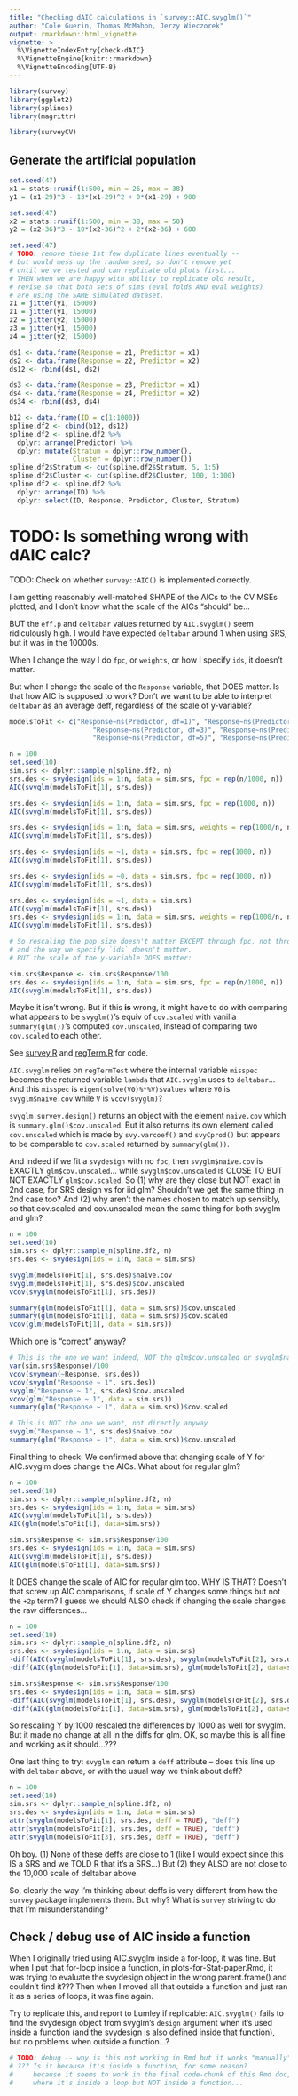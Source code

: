 ```yaml
---
title: "Checking dAIC calculations in `survey::AIC.svyglm()`"
author: "Cole Guerin, Thomas McMahon, Jerzy Wieczorek"
output: rmarkdown::html_vignette
vignette: >
  %\VignetteIndexEntry{check-dAIC}
  %\VignetteEngine{knitr::rmarkdown}
  %\VignetteEncoding{UTF-8}
---
```



```r
library(survey)
library(ggplot2)
library(splines)
library(magrittr)
```
```r
library(surveyCV)
```


## Generate the artificial population

```r
set.seed(47)
x1 = stats::runif(1:500, min = 26, max = 38)
y1 = (x1-29)^3 - 13*(x1-29)^2 + 0*(x1-29) + 900

set.seed(47)
x2 = stats::runif(1:500, min = 38, max = 50)
y2 = (x2-36)^3 - 10*(x2-36)^2 + 2*(x2-36) + 600

set.seed(47)
# TODO: remove these 1st few duplicate lines eventually --
# but would mess up the random seed, so don't remove yet
# until we've tested and can replicate old plots first...
# THEN when we are happy with ability to replicate old result,
# revise so that both sets of sims (eval folds AND eval weights)
# are using the SAME simulated dataset.
z1 = jitter(y1, 15000)
z1 = jitter(y1, 15000)
z2 = jitter(y2, 15000)
z3 = jitter(y1, 15000)
z4 = jitter(y2, 15000)

ds1 <- data.frame(Response = z1, Predictor = x1)
ds2 <- data.frame(Response = z2, Predictor = x2)
ds12 <- rbind(ds1, ds2)

ds3 <- data.frame(Response = z3, Predictor = x1)
ds4 <- data.frame(Response = z4, Predictor = x2)
ds34 <- rbind(ds3, ds4)

b12 <- data.frame(ID = c(1:1000))
spline.df2 <- cbind(b12, ds12)
spline.df2 <- spline.df2 %>%
  dplyr::arrange(Predictor) %>%
  dplyr::mutate(Stratum = dplyr::row_number(),
                Cluster = dplyr::row_number())
spline.df2$Stratum <- cut(spline.df2$Stratum, 5, 1:5)
spline.df2$Cluster <- cut(spline.df2$Cluster, 100, 1:100)
spline.df2 <- spline.df2 %>%
  dplyr::arrange(ID) %>%
  dplyr::select(ID, Response, Predictor, Cluster, Stratum)
```

# TODO: Is something wrong with dAIC calc?

TODO: Check on whether `survey::AIC()` is implemented correctly.

I am getting reasonably well-matched SHAPE of the AICs to the CV MSEs plotted,
and I don't know what the scale of the AICs "should" be...

BUT the `eff.p` and `deltabar` values returned by `AIC.svyglm()` seem ridiculously high.
I would have expected `deltabar` around 1 when using SRS, but it was in the 10000s.

When I change the way I do `fpc`, or `weights`, or how I specify `ids`, it doesn't matter.

But when I change the scale of the `Response` variable, that DOES matter.
Is that how AIC is supposed to work?
Don't we want to be able to interpret `deltabar` as an average deff, regardless of the scale of y-variable?

```r
modelsToFit <- c("Response~ns(Predictor, df=1)", "Response~ns(Predictor, df=2)",
                     "Response~ns(Predictor, df=3)", "Response~ns(Predictor, df=4)",
                     "Response~ns(Predictor, df=5)", "Response~ns(Predictor, df=6)")

n = 100
set.seed(10)
sim.srs <- dplyr::sample_n(spline.df2, n)
srs.des <- svydesign(ids = 1:n, data = sim.srs, fpc = rep(n/1000, n))
AIC(svyglm(modelsToFit[1], srs.des))

srs.des <- svydesign(ids = 1:n, data = sim.srs, fpc = rep(1000, n))
AIC(svyglm(modelsToFit[1], srs.des))

srs.des <- svydesign(ids = 1:n, data = sim.srs, weights = rep(1000/n, n), fpc = rep(1000, n))
AIC(svyglm(modelsToFit[1], srs.des))

srs.des <- svydesign(ids = ~1, data = sim.srs, fpc = rep(1000, n))
AIC(svyglm(modelsToFit[1], srs.des))

srs.des <- svydesign(ids = ~0, data = sim.srs, fpc = rep(1000, n))
AIC(svyglm(modelsToFit[1], srs.des))

srs.des <- svydesign(ids = ~1, data = sim.srs)
AIC(svyglm(modelsToFit[1], srs.des))
srs.des <- svydesign(ids = 1:n, data = sim.srs, weights = rep(1000/n, n))
AIC(svyglm(modelsToFit[1], srs.des))

# So rescaling the pop size doesn't matter EXCEPT through fpc, not through weights;
# and the way we specify `ids` doesn't matter.
# BUT the scale of the y-variable DOES matter:

sim.srs$Response <- sim.srs$Response/100
srs.des <- svydesign(ids = 1:n, data = sim.srs, fpc = rep(n/1000, n))
AIC(svyglm(modelsToFit[1], srs.des))
```




Maybe it isn't wrong. But if this **is** wrong, it might have to do with comparing
what appears to be `svyglm()`'s equiv of `cov.scaled` with 
vanilla `summary(glm())`'s computed `cov.unscaled`,
instead of comparing two `cov.scaled` to each other.

See [survey.R](https://rdrr.io/rforge/survey/src/R/survey.R) and [regTerm.R](https://rdrr.io/rforge/survey/src/R/regtest.R) for code.

`AIC.svyglm` relies on `regTermTest` where the internal variable `misspec` becomes the returned variable `lambda` that `AIC.svyglm` uses to `deltabar`... And this `misspec` is `eigen(solve(V0)%*%V)$values` where `V0` is `svyglm$naive.cov` while `V` is `vcov(svyglm)`?

`svyglm.survey.design()` returns an object with the element `naive.cov` which is `summary.glm()$cov.unscaled`.
But it also returns its own element called `cov.unscaled` which is made by `svy.varcoef()` and `svyCprod()` but appears to be comparable to `cov.scaled` returned by `summary(glm())`.

And indeed if we fit a `svydesign` with no `fpc`,
then `svyglm$naive.cov` is EXACTLY `glm$cov.unscaled`...
while `svyglm$cov.unscaled` is CLOSE TO BUT NOT EXACTLY `glm$cov.scaled`.
So (1) why are they close but NOT exact in 2nd case, for SRS design vs for iid glm?
Shouldn't we get the same thing in 2nd case too?
And (2) why aren't the names chosen to match up sensibly,
so that cov.scaled and cov.unscaled mean the same thing for both svyglm and glm?

```r
n = 100
set.seed(10)
sim.srs <- dplyr::sample_n(spline.df2, n)
srs.des <- svydesign(ids = 1:n, data = sim.srs)

svyglm(modelsToFit[1], srs.des)$naive.cov
svyglm(modelsToFit[1], srs.des)$cov.unscaled
vcov(svyglm(modelsToFit[1], srs.des))

summary(glm(modelsToFit[1], data = sim.srs))$cov.unscaled
summary(glm(modelsToFit[1], data = sim.srs))$cov.scaled
vcov(glm(modelsToFit[1], data = sim.srs))
```


Which one is "correct" anyway?

```r
# This is the one we want indeed, NOT the glm$cov.unscaled or svyglm$naive.cov
var(sim.srs$Response)/100
vcov(svymean(~Response, srs.des))
vcov(svyglm("Response ~ 1", srs.des))
svyglm("Response ~ 1", srs.des)$cov.unscaled
vcov(glm("Response ~ 1", data = sim.srs))
summary(glm("Response ~ 1", data = sim.srs))$cov.scaled

# This is NOT the one we want, not directly anyway
svyglm("Response ~ 1", srs.des)$naive.cov
summary(glm("Response ~ 1", data = sim.srs))$cov.unscaled
```

Final thing to check:
We confirmed above that changing scale of Y for AIC.svyglm does change the AICs.
What about for regular glm?

```r
n = 100
set.seed(10)
sim.srs <- dplyr::sample_n(spline.df2, n)
srs.des <- svydesign(ids = 1:n, data = sim.srs)
AIC(svyglm(modelsToFit[1], srs.des))
AIC(glm(modelsToFit[1], data=sim.srs))

sim.srs$Response <- sim.srs$Response/100
srs.des <- svydesign(ids = 1:n, data = sim.srs)
AIC(svyglm(modelsToFit[1], srs.des))
AIC(glm(modelsToFit[1], data=sim.srs))
```

It DOES change the scale of AIC for regular glm too. WHY IS THAT? Doesn't that screw up AIC comparisons, if scale of Y changes some things but not the `+2p` term? I guess we should ALSO check if changing the scale changes the raw differences...



```r
n = 100
set.seed(10)
sim.srs <- dplyr::sample_n(spline.df2, n)
srs.des <- svydesign(ids = 1:n, data = sim.srs)
-diff(AIC(svyglm(modelsToFit[1], srs.des), svyglm(modelsToFit[2], srs.des))[,"AIC"])
-diff(AIC(glm(modelsToFit[1], data=sim.srs), glm(modelsToFit[2], data=sim.srs))[,"AIC"])

sim.srs$Response <- sim.srs$Response/100
srs.des <- svydesign(ids = 1:n, data = sim.srs)
-diff(AIC(svyglm(modelsToFit[1], srs.des), svyglm(modelsToFit[2], srs.des))[,"AIC"])
-diff(AIC(glm(modelsToFit[1], data=sim.srs), glm(modelsToFit[2], data=sim.srs))[,"AIC"])
```

So rescaling Y by 1000 rescaled the differences by 1000 as well for svyglm.
But it made no change at all in the diffs for glm.
OK, so maybe this is all fine and working as it should...???



One last thing to try:
`svyglm` can return a `deff` attribute -- does this line up with `deltabar` above, or with the usual way we think about deff?

```r
n = 100
set.seed(10)
sim.srs <- dplyr::sample_n(spline.df2, n)
srs.des <- svydesign(ids = 1:n, data = sim.srs)
attr(svyglm(modelsToFit[1], srs.des, deff = TRUE), "deff")
attr(svyglm(modelsToFit[2], srs.des, deff = TRUE), "deff")
attr(svyglm(modelsToFit[3], srs.des, deff = TRUE), "deff")
```

Oh boy. (1) None of these deffs are close to 1 (like I would expect since this IS a SRS and we TOLD R that it's a SRS...)
But (2) they ALSO are not close to the 10,000 scale of deltabar above.

So, clearly the way I'm thinking about deffs is very different from how the `survey` package implements them. But why? What is `survey` striving to do that I'm misunderstanding?


## Check / debug use of AIC inside a function

When I originally tried using AIC.svyglm inside a for-loop, it was fine.
But when I put that for-loop inside a function, in plots-for-Stat-paper.Rmd, it was trying to evaluate the svydesign object in the wrong parent.frame() and couldn't find it???
Then when I moved all that outside a function and just ran it as a series of loops, it was fine again.

Try to replicate this, and report to Lumley if replicable:
`AIC.svyglm()` fails to find the svydesign object from svyglm's `design` argument when it's used inside a function (and the svydesign is also defined inside that function), but no problems when outside a function...?

```r
# TODO: debug -- why is this not working in Rmd but it works "manually"?
# ??? Is it because it's inside a function, for some reason?
#     because it seems to work in the final code-chunk of this Rmd doc,
#     where it's inside a loop but NOT inside a function...
```

